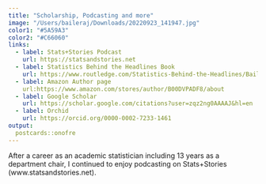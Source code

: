 ```yaml
---
title: "Scholarship, Podcasting and more"
image: "/Users/baileraj/Downloads/20220923_141947.jpg"
color1: "#5A59A3"
color2: "#C66060"
links:
  - label: Stats+Stories Podcast
    url: https://statsandstories.net
  - label: Statistics Behind the Headlines Book
    url: https://www.routledge.com/Statistics-Behind-the-Headlines/Bailer-Pennington/p/book/9780367902520
  - label: Amazon Author page
    url:https://www.amazon.com/stores/author/B00DVPADF8/about
  - label: Google Scholar
    url: https://scholar.google.com/citations?user=zqz2ng0AAAAJ&hl=en
  - label: Orchid
    url: https://orcid.org/0000-0002-7233-1461
output:
  postcards::onofre
---
```

 
After a career as an academic statistician including 13 years as a department chair, I continued to enjoy podcasting on Stats+Stories (www.statsandstories.net). 
